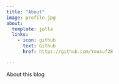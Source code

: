 ```yaml
---
title: "About"
image: profile.jpg
about:
  template: jolla
  links:
    - icon: github
      text: Github
      href: https://github.com/Yousuf28

---
```


About this blog
